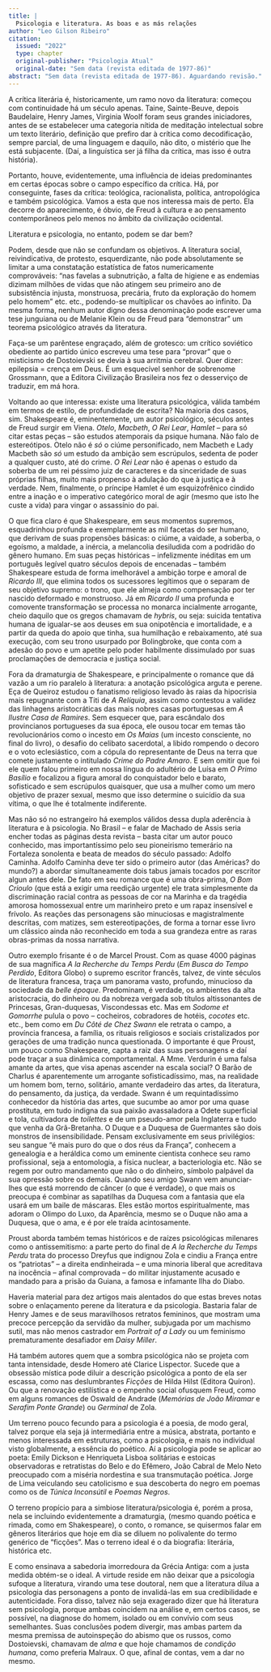 ```yaml
---
title: |
  Psicologia e literatura. As boas e as más relações
author: "Leo Gilson Ribeiro"
citation:
  issued: "2022"
  type: chapter  
  original-publisher: "Psicologia Atual"
  original-date: "Sem data (revista editada de 1977-86)"
abstract: "Sem data (revista editada de 1977-86). Aguardando revisão."  
---
```


A crítica literária é, historicamente, um ramo novo da literatura: começou com continuidade há um século apenas. Taine, Sainte-Beuve, depois Baudelaire, Henry James, Virginia Woolf foram seus grandes iniciadores, antes de se estabelecer uma categoria nítida de meditação intelectual sobre um texto literário, definição que prefiro dar à crítica como decodificação, sempre parcial, de uma linguagem e daquilo, não dito, o mistério que lhe está subjacente. (Daí, a linguística ser já filha da crítica, mas isso é outra história).

Portanto, houve, evidentemente, uma influência de ideias predominantes em certas épocas sobre o campo específico da crítica. Há, por conseguinte, fases da crítica: teológica, racionalista, política, antropológica e também psicológica. Vamos a esta que nos interessa mais de perto. Ela decorre do aparecimento, é óbvio, de Freud à cultura e ao pensamento contemporâneos pelo menos no âmbito da civilização ocidental.

Literatura e psicologia, no entanto, podem se dar bem?

Podem, desde que não se confundam os objetivos. A literatura social, reivindicativa, de protesto, esquerdizante, não pode absolutamente se limitar a uma constatação estatística de fatos numericamente comprováveis: "nas favelas a subnutrição, a falta de higiene e as endemias dizimam milhões de vidas que não atingem seu primeiro ano de subsistência injusta, monstruosa, precária, fruto da exploração do homem pelo homem" etc. etc., podendo-se multiplicar os chavões ao infinito. Da mesma forma, nenhum autor digno dessa denominação pode escrever uma tese junguiana ou de Melanie Klein ou de Freud para "demonstrar" um teorema psicológico através da literatura.

Faça-se um parêntese engraçado, além de grotesco: um crítico soviético obediente ao partido único escreveu uma tese para "provar" que o misticismo de Dostoievski se devia à sua arritmia cerebral. Quer dizer: epilepsia = crença em Deus. É um esquecível senhor de sobrenome Grossmann, que a Editora Civilização Brasileira nos fez o desserviço de traduzir, em má hora.

Voltando ao que interessa: existe uma literatura psicológica, válida também em termos de estilo, de profundidade de escrita? Na maioria dos casos, sim. Shakespeare é, eminentemente, um autor psicológico, séculos antes de Freud surgir em Viena. *Otelo*, *Macbeth*, *O Rei Lear*, *Hamlet* -- para só citar estas peças -- são estudos atemporais da psique humana. Não falo de estereótipos. Otelo não é *só* o ciúme personificado, nem Macbeth e Lady Macbeth são *só* um estudo da ambição sem escrúpulos, sedenta de poder a qualquer custo, até do crime. *O Rei Lear* não é apenas o estudo da soberba de um rei péssimo juiz de caracteres e da sinceridade de suas próprias filhas, muito mais propenso à adulação do que à justiça e à verdade. Nem, finalmente, o príncipe Hamlet é um esquizofrênico cindido entre a inação e o imperativo categórico moral de agir (mesmo que isto lhe custe a vida) para vingar o assassínio do pai.

O que fica claro é que Shakespeare, em seus momentos supremos, esquadrinhou profunda e exemplarmente as mil facetas do ser humano, que derivam de suas propensões básicas: o ciúme, a vaidade, a soberba, o egoísmo, a maldade, a inércia, a melancolia desiludida com a podridão do gênero humano. Em suas peças históricas -- infelizmente inéditas em um português legível quatro séculos depois de encenadas -- também Shakespeare estuda de forma imelhorável a ambição torpe e amoral de *Ricardo III*, que elimina todos os sucessores legítimos que o separam de seu objetivo supremo: o trono, que ele almeja como compensação por ter nascido deformado e monstruoso. Já em *Ricardo II* uma profunda e comovente transformação se processa no monarca incialmente arrogante, cheio daquilo que os gregos chamavam de *hybris*, ou seja: suicida tentativa humana de igualar-se aos deuses em sua onipotência e imortalidade, e a partir da queda do apoio que tinha, sua humilhação e rebaixamento, até sua execução, com seu trono usurpado por Bolingbroke, que conta com a adesão do povo e um apetite pelo poder habilmente dissimulado por suas proclamações de democracia e justiça social.

Fora da dramaturgia de Shakespeare, e principalmente o romance que dá vazão a um rio paralelo à literatura: a anotação psicológica arguta e perene. Eça de Queiroz estudou o fanatismo religioso levado às raias da hipocrisia mais repugnante com a Titi de *A Relíquia*, assim como contestou a validez das linhagens aristocráticas das mais nobres casas portuguesas em *A Ilustre Casa de Ramires*. Sem esquecer que, para escândalo dos provincianos portugueses da sua época, ele ousou tocar em temas tão revolucionários como o incesto em *Os Maias* (um incesto consciente, no final do livro), o desafio do celibato sacerdotal, a libido rompendo o decoro e o voto eclesiástico, com a cópula do representante de Deus na terra que comete justamente o intitulado *Crime do Padre Amaro*. E sem omitir que foi ele quem falou primeiro em nossa língua do adultério de Luísa em *O Primo Basílio* e focalizou a figura amoral do conquistador belo e barato, sofisticado e sem escrúpulos quaisquer, que usa a mulher como um mero objetivo de prazer sexual, mesmo que isso determine o suicídio da sua vítima, o que lhe é totalmente indiferente.

Mas não só no estrangeiro há exemplos válidos dessa dupla aderência à literatura e à psicologia. No Brasil -- e falar de Machado de Assis seria encher todas as páginas desta revista -- basta citar um autor pouco conhecido, mas importantíssimo pelo seu pioneirismo temerário na Fortaleza sonolenta e beata de meados do século passado: Adolfo Caminha. Adolfo Caminha deve ter sido o primeiro autor (das Américas? do mundo?) a abordar simultaneamente dois tabus jamais tocados por escritor algun antes dele. De fato em seu romance que é uma obra-prima, *O Bom Crioulo* (que está a exigir uma reedição urgente) ele trata simplesmente da discriminação racial contra as pessoas de cor na Marinha e da tragédia amorosa homossexual entre um marinheiro preto e um rapaz insensível e frívolo. As reações das personagens são minuciosas e magistralmente descritas, com matizes, sem estereotipações, de forma a tornar esse livro um clássico ainda não reconhecido em toda a sua grandeza entre as raras obras-primas da nossa narrativa.

Outro exemplo frisante é o de Marcel Proust. Com as quase 4000 páginas de sua magnífica *A la Recherche du Temps Perdu* (*Em Busca do Tempo Perdido*, Editora Globo) o supremo escritor francês, talvez, de vinte séculos de literatura francesa, traça um panorama vasto, profundo, minucioso da sociedade da *belle époque*. Predominam, é verdade, os ambientes da alta aristocracia, do dinheiro ou da nobreza vergada sob títulos altissonantes de Princesas, Gran-duquesas, Viscondessas etc. Mas em *Sodome et Gomorrhe* pulula o povo -- cocheiros, cobradores de hotéis, *cocotes* etc. etc., bem como em *Du Côté de Chez Swann* ele retrata o campo, a província francesa, a família, os rituais religiosos e sociais cristalizados por gerações de uma tradição nunca questionada. O importante é que Proust, um pouco como Shakespeare, capta a raiz das suas personagens e daí pode traçar a sua dinâmica comportamental. A Mme. Verdurin é uma falsa amante da artes, que visa apenas ascender na escala social? O Barão de Charlus é aparentemente um arrogante sofisticadíssimo, mas, na realidade um homem bom, terno, solitário, amante verdadeiro das artes, da literatura, do pensamento, da justiça, da verdade. Swann é um requintadíssimo conhecedor da história das artes, que sucumbe ao amor por uma quase prostituta, em tudo indigna da sua paixão avassaladora a Odete superficial e tola, cultivadora de *toilettes* e de um pseudo-amor pela Inglaterra e tudo que venha da Grã-Bretanha. O Duque e a Duquesa de Guermantes são dois monstros de insensibilidade. Pensam exclusivamente em seus privilégios: seu sangue "é mais puro do que o dos réus da França", conhecem a genealogia e a heráldica como um eminente cientista conhece seu ramo profissional, seja a entomologia, a física nuclear, a bacteriologia etc. Não se regem por outro mandamento que não o do dinheiro, símbolo palpável da sua opressão sobre os demais. Quando seu amigo Swann vem anunciar-lhes que está morrendo de câncer (o que é verdade), o que mais os preocupa é combinar as sapatilhas da Duquesa com a fantasia que ela usará em um baile de máscaras. Eles estão mortos espiritualmente, mas adoram o Olimpo do Luxo, da Aparência, mesmo se o Duque não ama a Duquesa, que o ama, e é por ele traída acintosamente.

Proust aborda também temas históricos e de raízes psicológicas milenares como o antissemitismo: a parte perto do final de *A la Recherche du Temps Perdu* trata do processo Dreyfus que indignou Zola e cindiu a França entre os "patriotas" -- a direita endinheirada -- e uma minoria liberal que acreditava na inocência -- afinal comprovada -- do militar injustamente acusado e mandado para a prisão da Guiana, a famosa e infamante Ilha do Diabo.

Haveria material para dez artigos mais alentados do que estas breves notas sobre o enlaçamento perene da literatura e da psicologia. Bastaria falar de Henry James e de seus maravilhosos retratos femininos, que mostram uma precoce percepção da servidão da mulher, subjugada por um machismo sutil, mas não menos castrador em *Portrait of a Lady* ou um feminismo prematuramente desafiador em *Daisy Miller*.

Há também autores quem que a sombra psicológica não se projeta com tanta intensidade, desde Homero até Clarice Lispector. Sucede que a obsessão mística pode diluir a descrição psicológica a ponto de ela ser escassa, como nas deslumbrantes *Ficções* de Hilda Hilst (Editora Quíron). Ou que a renovação estilística e o empenho social ofusquem Freud, como em alguns romances de Oswald de Andrade (*Memórias de João Miramar* e *Serafim Ponte Grande*) ou *Germinal* de Zola.

Um terreno pouco fecundo para a psicologia é a poesia, de modo geral, talvez porque ela seja já intermediária entre a música, abstrata, portanto e menos interessada em estruturas, como a psicologia, e mais no individual visto globalmente, a essência do poético. Aí a psicologia pode se aplicar ao poeta: Emily Dickson e Henriqueta Lisboa solitárias e estoicas observadoras e retratistas do Belo e do Efêmero, João Cabral de Melo Neto preocupado com a miséria nordestina e sua transmutação poética. Jorge de Lima veiculando seu catolicismo e sua descoberta do negro em poemas como os de *Túnica Inconsútil* e *Poemas Negros*.

O terreno propício para a simbiose literatura/psicologia é, porém a prosa, nela se incluindo evidentemente a dramaturgia, (mesmo quando poética e rimada, como em Shakespeare), o conto, o romance, se quisermos falar em gêneros literários que hoje em dia se diluem no polivalente do termo genérico de "ficções". Mas o terreno ideal é o da biografia: literária, histórica etc.

E como ensinava a sabedoria imorredoura da Grécia Antiga: com a justa medida obtém-se o ideal. A virtude reside em não deixar que a psicologia sufoque a literatura, virando uma tese doutoral, nem que a literatura dilua a psicologia das personagens a ponto de invalidá-las em sua credibilidade e autenticidade. Fora disso, talvez não seja exagerado dizer que há literatura sem psicologia, porque ambas coincidem na análise e, em certos casos, se possível, na diagnose do homem, isolado ou em convívio com seus semelhantes. Suas conclusões podem divergir, mas ambas partem da mesma premissa de autoinspeção do abismo que os russos, como Dostoievski, chamavam de *alma* e que hoje chamamos de *condição humana*, como preferia Malraux. O que, afinal de contas, vem a dar no mesmo.


